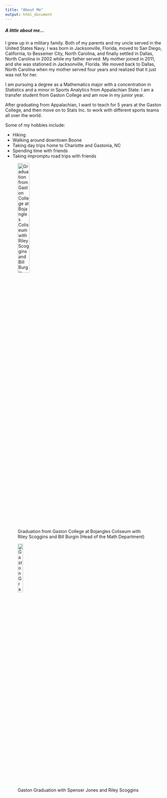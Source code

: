 ```yaml
---
title: "About Me"
output: html_document
---
```



##### A little about me...

I grew up in a military family. Both of my parents and my uncle served in the United States Navy. I was born in Jacksonville, Florida, moved to San Diego, California, to Bessemer City, North Carolina, and finally settled in Dallas, North Carolina in 2002 while my father served. My mother joined in 2011, and she was stationed in Jacksonville, Florida. We moved back to Dallas, North Carolina when my mother served four years and realized that it just was not for her. 

I am pursuing a degree as a Mathematics major with a concentration in Statistics and a minor in Sports Analytics from Appalachian State. I am a transfer student from Gaston College and am now in my junior year.

After graduating from Appalachian, I want to teach for 5 years at the Gaston College, and then move on to Stats Inc. to work with different sports teams all over the world.

Some of my hobbies include: 

* Hiking
* Walking around downtown Boone
* Taking day trips home to Charlotte and Gastonia, NC
* Spending time with friends
* Taking impromptu road trips with friends

![Graduation from Gaston College at Bojangles Coliseum with Riley Scoggins and Bill Burgin (Head of the Math Department)](Images/IMG_20180511_181211.png){width=30%}

![Gaston Graduation with Spenser Jones and Riley Scoggins](Images/MVIMG_20180511_181309_exported_4891610532020811094.png){width=20%}